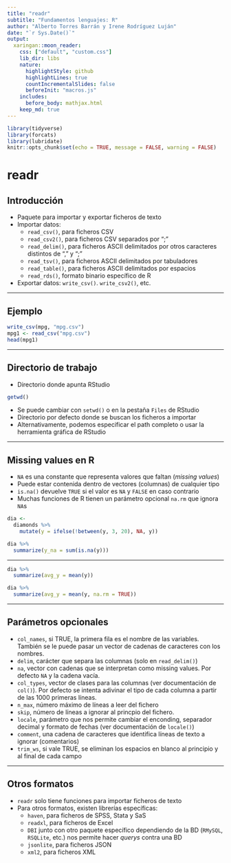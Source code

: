 ```yaml
---
title: "readr"
subtitle: "Fundamentos lenguajes: R"
author: "Alberto Torres Barrán y Irene Rodríguez Luján"
date: "`r Sys.Date()`"
output:
  xaringan::moon_reader:
    css: ["default", "custom.css"]
    lib_dir: libs
    nature:
      highlightStyle: github
      highlightLines: true
      countIncrementalSlides: false
      beforeInit: "macros.js"
    includes:
      before_body: mathjax.html
    keep_md: true
---
```


```r
library(tidyverse)
library(forcats)
library(lubridate)
knitr::opts_chunk$set(echo = TRUE, message = FALSE, warning = FALSE)
```

# readr

## Introducción

- Paquete para importar y exportar ficheros de texto
- Importar datos:
    + `read_csv()`, para ficheros CSV
    + `read_csv2()`, para ficheros CSV separados por ";"
    + `read_delim()`, para ficheros ASCII delimitados por otros caracteres distintos de "," y ";"
    + `read_tsv()`, para ficheros ASCII delimitados por tabuladores
    + `read_table()`, para ficheros ASCII delimitados por espacios
    + `read_rds()`, formato binario específico de R

- Exportar datos: `write_csv()`. `write_csv2()`, etc.

---

## Ejemplo

```r
write_csv(mpg, "mpg.csv")
mpg1 <- read_csv("mpg.csv")
head(mpg1)
```

---

## Directorio de trabajo

- Directorio donde apunta RStudio

```r
getwd()
```

- Se puede cambiar con `setwd()` o en la pestaña `Files` de RStudio
- Directorio por defecto donde se buscan los ficheros a importar
- Alternativamente, podemos especificar el path completo o usar la herramienta gráfica de RStudio

---

## Missing values en R

- `NA` es una constante que representa valores que faltan (*missing values*)
- Puede estar contenida dentro de vectores (columnas) de cualquier tipo
- `is.na()` devuelve `TRUE` si el valor es `NA` y `FALSE` en caso contrario
- Muchas funciones de R tienen un parámetro opcional `na.rm` que ignora `NA`s

```r
dia <-
  diamonds %>% 
    mutate(y = ifelse(!between(y, 3, 20), NA, y))

dia %>% 
  summarize(y_na = sum(is.na(y)))
```

---

```r
dia %>%
  summarize(avg_y = mean(y))
```

```r
dia %>%
  summarize(avg_y = mean(y, na.rm = TRUE))
```

---

## Parámetros opcionales

- `col_names`, si TRUE, la primera fila es el nombre de las variables. También se le puede pasar un vector de cadenas de caracteres con los nombres.
- `delim`, carácter que separa las columnas (solo en `read_delim()`)
- `na`, vector con cadenas que se interpretan como missing values. Por defecto `NA` y la cadena vacía.
- `col_types`, vector de clases para las columnas (ver documentación de `col()`). Por defecto se intenta adivinar el tipo de cada columna a partir de las 1000 primeras líneas.
- `n_max`, número máximo de líneas a leer del fichero
- `skip`, número de líneas a ignorar al princpio del fichero.
- `locale`, parámetro que nos permite cambiar el enconding, separador decimal y formato de fechas (ver documentación de `locale()`)
- `comment`, una cadena de caracteres que identifica líneas de texto a ignorar (comentarios)
- `trim_ws`, si vale TRUE, se eliminan los espacios en blanco al principio y al final de cada campo

---

## Otros formatos

- `readr` solo tiene funciones para importar ficheros de texto
- Para otros formatos, existen librerías específicas:
    + `haven`, para ficheros de SPSS, Stata y SaS
    + `readxl`, para ficheros de Excel
    + `DBI` junto con otro paquete específico dependiendo de la BD (`RMySQL`, `RSQLite`, etc.) nos permite hacer *querys* contra una BD
    + `jsonlite`, para ficheros JSON
    + `xml2`, para ficheros XML
